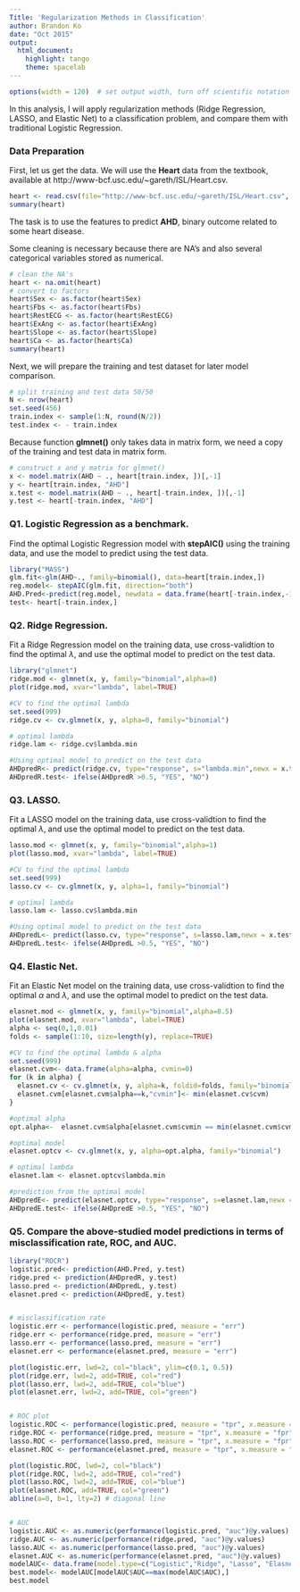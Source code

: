 ```yaml
---
Title: 'Regularization Methods in Classification'
author: Brandon Ko
date: "Oct 2015"
output:
  html_document:
    highlight: tango
    theme: spacelab
---
```

<!--
comments must be put in an HTML comment form
-->

```r
options(width = 120)  # set output width, turn off scientific notation for big numbers
```


In this analysis, I will apply regularization methods (Ridge Regression, LASSO, and Elastic Net) to a classification problem, and compare them with traditional Logistic Regression. 

### Data Preparation
First, let us get the data. We will use the **Heart** data from the textbook, available at http://www-bcf.usc.edu/~gareth/ISL/Heart.csv.
```r
heart <- read.csv(file="http://www-bcf.usc.edu/~gareth/ISL/Heart.csv", row.names=1)
summary(heart)
```
The task is to use the features to predict **AHD**, binary outcome related to some heart disease. 

Some cleaning is necessary because there are NA's and also several categorical variables stored as numerical.
```r
# clean the NA's
heart <- na.omit(heart)
# convert to factors
heart$Sex <- as.factor(heart$Sex)
heart$Fbs <- as.factor(heart$Fbs)
heart$RestECG <- as.factor(heart$RestECG)
heart$ExAng <- as.factor(heart$ExAng)
heart$Slope <- as.factor(heart$Slope)
heart$Ca <- as.factor(heart$Ca)
summary(heart)
```

Next, we will prepare the training and test dataset for later model comparison.
```r
# split training and test data 50/50
N <- nrow(heart)
set.seed(456) 
train.index <- sample(1:N, round(N/2)) 
test.index <- - train.index
```
Because function **glmnet()** only takes data in matrix form, we need a copy of the training and test data in matrix form.
```r
# construct x and y matrix for glmnet()
x <- model.matrix(AHD ~ ., heart[train.index, ])[,-1]
y <- heart[train.index, "AHD"]
x.test <- model.matrix(AHD ~ ., heart[-train.index, ])[,-1]
y.test <- heart[-train.index, "AHD"]
```


### Q1. Logistic Regression as a benchmark.
Find the optimal Logistic Regression model with **stepAIC()** using the training data, and use the model to predict using the test data.

```r
library("MASS")
glm.fit<-glm(AHD~., family=binomial(), data=heart[train.index,])
reg.model<- stepAIC(glm.fit, direction="both")
AHD.Pred<-predict(reg.model, newdata = data.frame(heart[-train.index,-14 ]),type="response")
test<- heart[-train.index,]

```

### Q2. Ridge Regression.
Fit a Ridge Regression model on the training data, use cross-validtion to find the optimal $\lambda$, and use the optimal model to predict on the test data.

```r
library("glmnet")
ridge.mod <- glmnet(x, y, family="binomial",alpha=0)
plot(ridge.mod, xvar="lambda", label=TRUE)

#CV to find the optimal lambda
set.seed(999)
ridge.cv <- cv.glmnet(x, y, alpha=0, family="binomial")

# optimal lambda
ridge.lam <- ridge.cv$lambda.min

#Using optimal model to predict on the test data
AHDpredR<- predict(ridge.cv, type="response", s="lambda.min",newx = x.test )
AHDpredR.test<- ifelse(AHDpredR >0.5, "YES", "NO")
```

### Q3. LASSO.
Fit a LASSO model on the training data, use cross-validtion to find the optimal $\lambda$, and use the optimal model to predict on the test data.
```r
lasso.mod <- glmnet(x, y, family="binomial",alpha=1)
plot(lasso.mod, xvar="lambda", label=TRUE)

#CV to find the optimal lambda
set.seed(999)
lasso.cv <- cv.glmnet(x, y, alpha=1, family="binomial")

# optimal lambda
lasso.lam <- lasso.cv$lambda.min

#Using optimal model to predict on the test data
AHDpredL<- predict(lasso.cv, type="response", s=lasso.lam,newx = x.test )
AHDpredL.test<- ifelse(AHDpredL >0.5, "YES", "NO")
```

### Q4. Elastic Net.
Fit an Elastic Net model on the training data, use cross-validtion to find the optimal $\alpha$ and $\lambda$, and use the optimal model to predict on the test data.

```r

elasnet.mod <- glmnet(x, y, family="binomial",alpha=0.5)
plot(elasnet.mod, xvar="lambda", label=TRUE)
alpha <- seq(0,1,0.01)
folds <- sample(1:10, size=length(y), replace=TRUE)

#CV to find the optimal lambda & alpha
set.seed(999)
elasnet.cvm<- data.frame(alpha=alpha, cvmin=0)
for (k in alpha) {
  elasnet.cv <- cv.glmnet(x, y, alpha=k, foldid=folds, family="binomial")
  elasnet.cvm[elasnet.cvm$alpha==k,"cvmin"]<- min(elasnet.cv$cvm)
}

#optimal alpha
opt.alpha<-  elasnet.cvm$alpha[elasnet.cvm$cvmin == min(elasnet.cvm$cvmin)]

#optimal model
elasnet.optcv <- cv.glmnet(x, y, alpha=opt.alpha, family="binomial")

# optimal lambda
elasnet.lam <- elasnet.optcv$lambda.min

#prediction from the optimal model
AHDpredE<- predict(elasnet.optcv, type="response", s=elasnet.lam,newx = x.test )
AHDpredE.test<- ifelse(AHDpredE >0.5, "YES", "NO")
```

### Q5. Compare the above-studied model predictions in terms of misclassification rate, ROC, and AUC.

```r
library("ROCR")
logistic.pred<- prediction(AHD.Pred, y.test)
ridge.pred <- prediction(AHDpredR, y.test)
lasso.pred <- prediction(AHDpredL, y.test)
elasnet.pred <- prediction(AHDpredE, y.test)


# misclassification rate
logistic.err <- performance(logistic.pred, measure = "err")
ridge.err <- performance(ridge.pred, measure = "err")
lasso.err <- performance(lasso.pred, measure = "err")
elasnet.err <- performance(elasnet.pred, measure = "err")

plot(logistic.err, lwd=2, col="black", ylim=c(0.1, 0.5))
plot(ridge.err, lwd=2, add=TRUE, col="red")
plot(lasso.err, lwd=2, add=TRUE, col="blue")
plot(elasnet.err, lwd=2, add=TRUE, col="green")


# ROC plot
logistic.ROC <- performance(logistic.pred, measure = "tpr", x.measure = "fpr")
ridge.ROC <- performance(ridge.pred, measure = "tpr", x.measure = "fpr")
lasso.ROC <- performance(lasso.pred, measure = "tpr", x.measure = "fpr")
elasnet.ROC <- performance(elasnet.pred, measure = "tpr", x.measure = "fpr")

plot(logistic.ROC, lwd=2, col="black")
plot(ridge.ROC, lwd=2, add=TRUE, col="red")
plot(lasso.ROC, lwd=2, add=TRUE, col="blue")
plot(elasnet.ROC, add=TRUE, col="green")
abline(a=0, b=1, lty=2) # diagonal line


# AUC
logistic.AUC <- as.numeric(performance(logistic.pred, "auc")@y.values)
ridge.AUC <- as.numeric(performance(ridge.pred, "auc")@y.values)
lasso.AUC <- as.numeric(performance(lasso.pred, "auc")@y.values)
elasnet.AUC <- as.numeric(performance(elasnet.pred, "auc")@y.values)
modelAUC<- data.frame(model.type=c("Logistic","Ridge", "Lasso", "Elasnet"), AUC=c(logistic.AUC, ridge.AUC, lasso.AUC, elasnet.AUC))
best.model<- modelAUC[modelAUC$AUC==max(modelAUC$AUC),]
best.model
```
